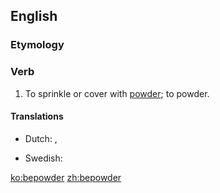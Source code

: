 ==English==

===Etymology===
{{prefix|be|powder}}

===Verb===
{{en-verb}}

# {{context|transitive|obsolete|lang=en}} To sprinkle or cover with [[powder]]; to powder.

====Translations====
{{trans-top|sprinkle or cover with powder}}
* Dutch: {{t+|nl|poederen}}, {{t-|nl|bepoederen}}
{{trans-mid}}
* Swedish: {{t-|sv|pudra}}
{{trans-bottom}}

[[ko:bepowder]]
[[zh:bepowder]]